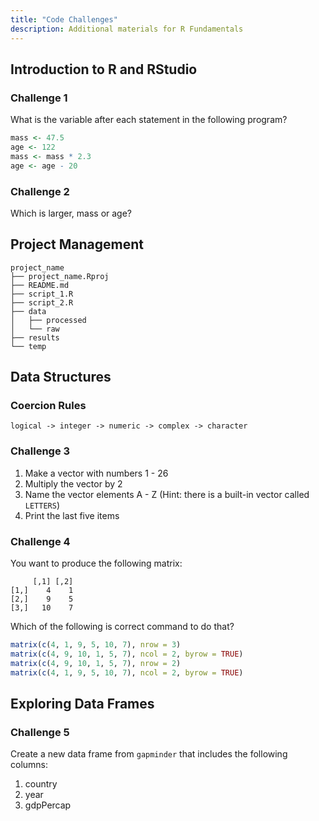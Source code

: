 ```yaml
---
title: "Code Challenges"
description: Additional materials for R Fundamentals
---
```


## Introduction to R and RStudio

### Challenge 1

What is the variable after each statement in the following program?

```r

mass <- 47.5
age <- 122
mass <- mass * 2.3
age <- age - 20
```

### Challenge 2

Which is larger, mass or age?


## Project Management

```verbatim

project_name
├── project_name.Rproj
├── README.md
├── script_1.R
├── script_2.R
├── data
│   ├── processed
│   └── raw
├── results
└── temp
```

## Data Structures

### Coercion Rules

```verbatim

logical -> integer -> numeric -> complex -> character

```

### Challenge 3

1. Make a vector with numbers 1 - 26
2. Multiply the vector by 2
3. Name the vector elements A - Z (Hint: there is a built-in vector called `LETTERS`)
4. Print the last five items

### Challenge 4

You want to produce the following matrix:

```verbatim

     [,1] [,2]
[1,]    4    1
[2,]    9    5
[3,]   10    7
```

Which of the following is correct command to do that?

```r

matrix(c(4, 1, 9, 5, 10, 7), nrow = 3)
matrix(c(4, 9, 10, 1, 5, 7), ncol = 2, byrow = TRUE)
matrix(c(4, 9, 10, 1, 5, 7), nrow = 2)
matrix(c(4, 1, 9, 5, 10, 7), ncol = 2, byrow = TRUE)
```

## Exploring Data Frames

### Challenge 5

Create a new data frame from `gapminder` that includes the following columns:

1. country
2. year
3. gdpPercap
